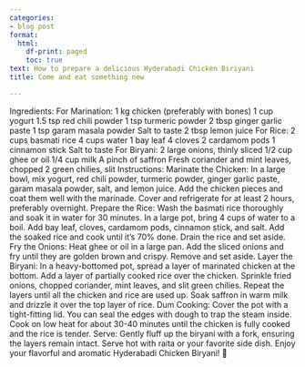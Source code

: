 ```yaml
---
categories:
- blog post
format:
  html:
    df-print: paged
    toc: true
text: How to prepare a delicious Hyderabadi Chicken Biriyani
title: Come and eat something new

---
```

Ingredients:
For Marination:
1 kg chicken (preferably with bones)
1 cup yogurt
1.5 tsp red chili powder
1 tsp turmeric powder
2 tbsp ginger garlic paste
1 tsp garam masala powder
Salt to taste
2 tbsp lemon juice
For Rice:
2 cups basmati rice
4 cups water
1 bay leaf
4 cloves
2 cardamom pods
1 cinnamon stick
Salt to taste
For Biryani:
2 large onions, thinly sliced
1/2 cup ghee or oil
1/4 cup milk
A pinch of saffron
Fresh coriander and mint leaves, chopped
2 green chilies, slit
Instructions:
Marinate the Chicken:
In a large bowl, mix yogurt, red chili powder, turmeric powder, ginger garlic paste, garam masala powder, salt, and lemon juice.
Add the chicken pieces and coat them well with the marinade. Cover and refrigerate for at least 2 hours, preferably overnight.
Prepare the Rice:
Wash the basmati rice thoroughly and soak it in water for 30 minutes.
In a large pot, bring 4 cups of water to a boil. Add bay leaf, cloves, cardamom pods, cinnamon stick, and salt.
Add the soaked rice and cook until it’s 70% done. Drain the rice and set aside.
Fry the Onions:
Heat ghee or oil in a large pan. Add the sliced onions and fry until they are golden brown and crispy. Remove and set aside.
Layer the Biryani:
In a heavy-bottomed pot, spread a layer of marinated chicken at the bottom.
Add a layer of partially cooked rice over the chicken.
Sprinkle fried onions, chopped coriander, mint leaves, and slit green chilies.
Repeat the layers until all the chicken and rice are used up.
Soak saffron in warm milk and drizzle it over the top layer of rice.
Dum Cooking:
Cover the pot with a tight-fitting lid. You can seal the edges with dough to trap the steam inside.
Cook on low heat for about 30-40 minutes until the chicken is fully cooked and the rice is tender.
Serve:
Gently fluff up the biryani with a fork, ensuring the layers remain intact.
Serve hot with raita or your favorite side dish.
Enjoy your flavorful and aromatic Hyderabadi Chicken Biryani! 🍛
